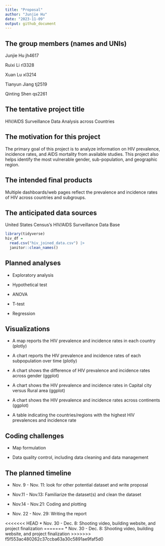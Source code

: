 ```yaml
---
title: "Proposal"
author: "Junjie Hu"
date: "2023-11-09"
output: github_document
---
```


## The group members (names and UNIs)

Junjie Hu jh4617

Ruixi Li rl3328

Xuan Lu xl3214

Tianyun Jiang tj2519

Qinting Shen qs2261

## The tentative project title

HIV/AIDS Surveillance Data Analysis across Countries

## The motivation for this project

The primary goal of this project is to analyze information 
on HIV prevalence, incidence rates, and AIDS mortality from available studies. 
This project also helps identify the most vulnerable gender, sub-population, and geographic region. 

## The intended final products

Multiple dashboards/web pages reflect the prevalence and incidence rates of HIV across countries and subgroups.

## The anticipated data sources

United States Census’s HIV/AIDS Surveillance Data Base

```r
library(tidyverse)
hiv_df = 
  read.csv("hiv_joined_data.csv") |>
  janitor::clean_names() 
```


## Planned analyses 

* Exploratory analysis

* Hypothetical test

* ANOVA

* T-test

* Regression

## Visualizations 

* A map reports the HIV prevalence and incidence rates in each country (plotly)

* A chart reports the HIV prevalence and incidence rates of each subpopulation over time (plotly)

* A chart shows the difference of HIV prevalence and incidence rates across gender (ggplot)

* A chart shows the HIV prevalence and incidence rates in Capital city versus Rural area (ggplot)

* A chart shows the HIV prevalence and incidence rates across continents (ggplot) 

* A table indicating the countries/regions with the highest HIV prevalences and incidence rate

## Coding challenges
  
* Map formulation

* Data quality control, including data cleaning and data management

## The planned timeline

* Nov. 9 - Nov. 11: look for other potential dataset and write proposal

* Nov.11 - Nov.13: Familiarize the dataset(s) and clean the dataset

* Nov.14 - Nov.21: Coding and plotting

* Nov. 22 - Nov. 29: Writing the report

<<<<<<< HEAD
* Nov. 30 - Dec. 8: Shooting video, building website, and project finalization
=======
* Nov. 30 - Dec. 8: Shooting video, building website, and project finalization 
>>>>>>> f5f553ac480262c37ccba63a30c5891ae9faf5d0








